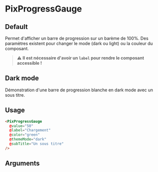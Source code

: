 
<Meta of={ComponentStories} />

# PixProgressGauge

## Default

Permet d'afficher un barre de progression sur un barème de 100%. Des paramètres existent pour changer le mode (dark ou light) ou la couleur du composant.

> **⚠️** **Il est nécessaire d'avoir un `label` pour rendre le composant accessible !**

<Story of={ComponentStories.Default} height={60} />

## Dark mode

Démonstration d'une barre de progression blanche en dark mode avec un sous titre.

<Story of={ComponentStories.darkModeProgressGauge} height={100} />

## Usage

```html
<PixProgressGauge
  @value="50"
  @label="Chargement"
  @color="green"
  @themeMode="dark"
  @subTitle="Un sous titre"
/>
```

## Arguments

<ArgTypes />
